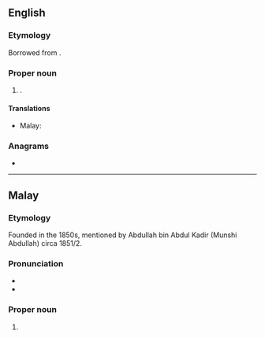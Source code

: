 ==English==
{{wikipedia}}

===Etymology===
Borrowed from {{bor|en|ms|Kuantan}}.

===Proper noun===
{{en-proper noun}}

# {{place|en|capital city|s/Pahang|c/Malaysia}}.

====Translations====
{{trans-top|capital of Pahang}}
* Malay: {{t|ms|Kuantan}}
{{trans-mid}}
{{trans-bottom}}

===Anagrams===
* {{anagrams|en|a=aaknntu|nunatak}}

----

==Malay==
{{wikipedia|lang=ms}}

===Etymology===
Founded in the 1850s, mentioned by Abdullah bin Abdul Kadir (Munshi Abdullah) circa 1851/2.

===Pronunciation===
* {{IPA|ms|/kuantan/}}
* {{rhymes|ms|antan|tan|an}}

===Proper noun===
{{ms-proper noun|j=کوانتن}}

# {{place|ms|capital city|s/Pahang|c/Malaysia|t1=Kuantan}}